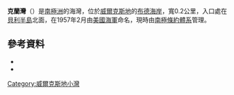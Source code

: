 {{Coord|66|17|S|110|31|E|source:GNIS|display=title}}

'''克蘭灣'''（{{lang-en|Crane Cove}}）是[[南極洲|南極洲]]的海灣，位於[[威爾克斯地|威爾克斯地]]的[[布德海岸|布德海岸]]，寬0.2公里，入口處在[[貝利半島|貝利半島]]北面，在1957年2月由[[美國海軍|美國海軍]]命名，現時由[[南極條約體系|南極條約體系]]管理。

==參考資料==
*{{cite gnis | type = antarid | id = 3268| name = Crane Cove| accessdate = 2011-12-02}}
*{{usgs-gazetteer|id=3268}}

{{DEFAULTSORT:Crane Cove}}
[[Category:威爾克斯地小灣|Category:威爾克斯地小灣]]


{{WilkesLand-geo-stub}}